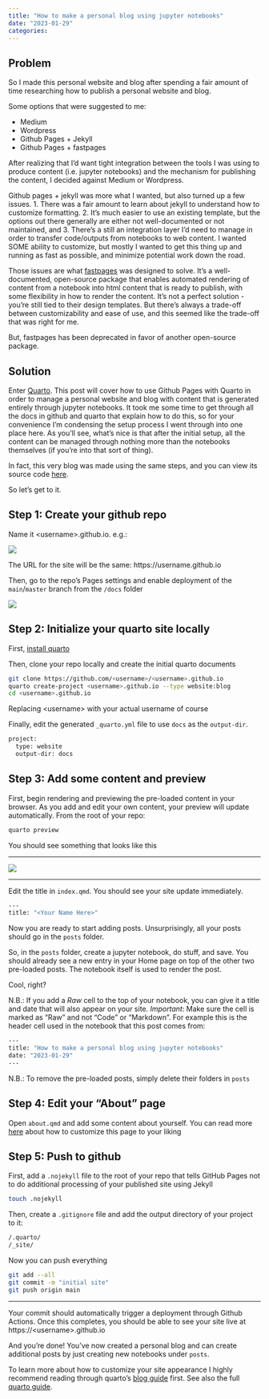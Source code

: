 ```yaml
---
title: "How to make a personal blog using jupyter notebooks"
date: "2023-01-29"
categories:
---
```


## Problem

So I made this personal website and blog after spending a fair amount of time researching how to publish a personal website and blog.

Some options that were suggested to me:

  * Medium
  * Wordpress
  * Github Pages + Jekyll
  * Github Pages + fastpages

After realizing that I'd want tight integration between the tools I was using to produce content (i.e. jupyter notebooks) and the mechanism for publishing the content, I decided against Medium or Wordpress.

Github pages + jekyll was more what I wanted, but also turned up a few issues. 1. There was a fair amount to learn about jekyll to understand how to customize formatting. 2. It's much easier to use an existing template, but the options out there generally are either not well-documented or not maintained, and 3. There's a still an integration layer I'd need to manage in order to transfer code/outputs from notebooks to web content. I wanted SOME ability to customize, but mostly I wanted to get this thing up and running as fast as possible, and minimize potential work down the road.

Those issues are what [fastpages](https://fastpages.fast.ai/) was designed to solve. It's a well-documented, open-source package that enables automated rendering of content from a notebook into html content that is ready to publish, with some flexibility in how to render the content. It's not a perfect solution - you're still tied to their design templates. But there's always a trade-off between customizability and ease of use, and this seemed like the trade-off that was right for me.

But, fastpages has been deprecated in favor of another open-source package.

## Solution

Enter [Quarto](https://quarto.org). This post will cover how to use Github Pages with Quarto in order to manage a personal website and blog with content that is generated entirely through jupyter notebooks. It took me some time to get through all the docs in github and quarto that explain how to do this, so for your convenience I'm condensing the setup process I went through into one place here. As you'll see, what's nice is that after the initial setup, all the content can be managed through nothing more than the notebooks themselves (if you're into that sort of thing).

In fact, this very blog was made using the same steps, and you can view its source code [here](https://github.com/davegrays/davegrays.github.io).

So let's get to it.

## Step 1: Create your github repo

Name it \<username\>.github.io. e.g.:

![](create_gh_repo.png)

The URL for the site will be the same: https://username.github.io

Then, go to the repo's Pages settings and enable deployment of the `main`/`master` branch from the `/docs` folder

![](edit_repo_settings.png)

## Step 2: Initialize your quarto site locally

First, [install quarto](https://quarto.org/docs/get-started/)

Then, clone your repo locally and create the initial quarto documents

```.bash
git clone https://github.com/<username>/<username>.github.io
quarto create-project <username>.github.io --type website:blog
cd <username>.github.io
```
Replacing \<username\> with your actual username of course

Finally, edit the generated `_quarto.yml` file to use `docs` as the `output-dir`.
```.bash
project:
  type: website
  output-dir: docs
```

## Step 3: Add some content and preview

First, begin rendering and previewing the pre-loaded content in your browser. As you add and edit your own content, your preview will update automatically. From the root of your repo:

```.bash
quarto preview
```
You should see something that looks like this

---

![](site_preview.png)

---

Edit the title in `index.qmd`. You should see your site update immediately.

```.bash
---
title: "<Your Name Here>"
```

Now you are ready to start adding posts. Unsurprisingly, all your posts should go in the `posts` folder.

So, in the `posts` folder, create a jupyter notebook, do stuff, and save. You should already see a new entry in your Home page on top of the other two pre-loaded posts. The notebook itself is used to render the post.

Cool, right?

N.B.: If you add a *Raw* cell to the top of your notebook, you can give it a title and date that will also appear on your site. *Important*: Make sure the cell is marked as "Raw" and not "Code" or "Markdown". For example this is the header cell used in the notebook that this post comes from:

```.bash
---
title: "How to make a personal blog using jupyter notebooks"
date: "2023-01-29"
---
```

N.B.: To remove the pre-loaded posts, simply delete their folders in `posts`

## Step 4: Edit your "About" page

Open `about.qmd` and add some content about yourself. You can read more [here](https://quarto.org/docs/websites/website-blog.html#about-page) about how to customize this page to your liking

## Step 5: Push to github

First, add a `.nojekyll` file to the root of your repo that tells GitHub Pages not to do additional processing of your published site using Jekyll
```.bash
touch .nojekyll
```

Then, create a `.gitignore` file and add the output directory of your project to it:
```.bash
/.quarto/
/_site/
```

Now you can push everything

```.bash
git add --all
git commit -m "initial site"
git push origin main
```
---

Your commit should automatically trigger a deployment through Github Actions. Once this completes, you should be able to see your site live at https://\<username\>.github.io

And you're done! You've now created a personal blog and can create additional posts by just creating new notebooks under `posts`.

To learn more about how to customize your site appearance I highly recommend reading through quarto's [blog guide](https://quarto.org/docs/websites/website-blog.html) first. See also the full [quarto guide](https://quarto.org/docs/guide/).